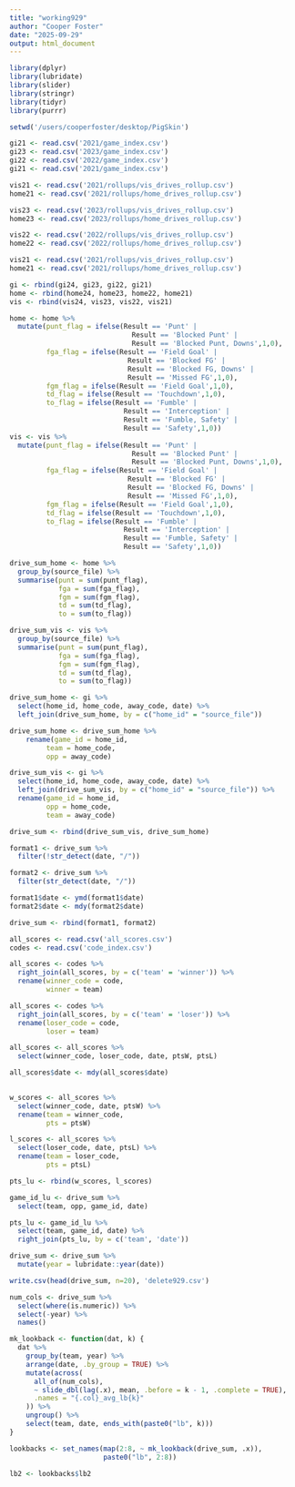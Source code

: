 ```yaml
---
title: "working929"
author: "Cooper Foster"
date: "2025-09-29"
output: html_document
---
```


```r
library(dplyr)
library(lubridate)
library(slider)
library(stringr)
library(tidyr)
library(purrr)

setwd('/users/cooperfoster/desktop/PigSkin')
```


```r
gi21 <- read.csv('2021/game_index.csv')
gi23 <- read.csv('2023/game_index.csv')
gi22 <- read.csv('2022/game_index.csv')
gi21 <- read.csv('2021/game_index.csv')


```

```r
vis21 <- read.csv('2021/rollups/vis_drives_rollup.csv')
home21 <- read.csv('2021/rollups/home_drives_rollup.csv')

vis23 <- read.csv('2023/rollups/vis_drives_rollup.csv')
home23 <- read.csv('2023/rollups/home_drives_rollup.csv')

vis22 <- read.csv('2022/rollups/vis_drives_rollup.csv')
home22 <- read.csv('2022/rollups/home_drives_rollup.csv')

vis21 <- read.csv('2021/rollups/vis_drives_rollup.csv')
home21 <- read.csv('2021/rollups/home_drives_rollup.csv')

```

```r
gi <- rbind(gi24, gi23, gi22, gi21)
home <- rbind(home24, home23, home22, home21)
vis <- rbind(vis24, vis23, vis22, vis21)
```

```r
home <- home %>%
  mutate(punt_flag = ifelse(Result == 'Punt' |
                              Result == 'Blocked Punt' |
                              Result == 'Blocked Punt, Downs',1,0),
         fga_flag = ifelse(Result == 'Field Goal' |
                             Result == 'Blocked FG' |
                             Result == 'Blocked FG, Downs' |
                             Result == 'Missed FG',1,0),
         fgm_flag = ifelse(Result == 'Field Goal',1,0),
         td_flag = ifelse(Result == 'Touchdown',1,0),
         to_flag = ifelse(Result == 'Fumble' |
                            Result == 'Interception' |
                            Result == 'Fumble, Safety' |
                            Result == 'Safety',1,0))
vis <- vis %>%
  mutate(punt_flag = ifelse(Result == 'Punt' |
                              Result == 'Blocked Punt' |
                              Result == 'Blocked Punt, Downs',1,0),
         fga_flag = ifelse(Result == 'Field Goal' |
                             Result == 'Blocked FG' |
                             Result == 'Blocked FG, Downs' |
                             Result == 'Missed FG',1,0),
         fgm_flag = ifelse(Result == 'Field Goal',1,0),
         td_flag = ifelse(Result == 'Touchdown',1,0),
         to_flag = ifelse(Result == 'Fumble' |
                            Result == 'Interception' |
                            Result == 'Fumble, Safety' |
                            Result == 'Safety',1,0))


```

```r

drive_sum_home <- home %>% 
  group_by(source_file) %>% 
  summarise(punt = sum(punt_flag),
            fga = sum(fga_flag),
            fgm = sum(fgm_flag),
            td = sum(td_flag),
            to = sum(to_flag))

drive_sum_vis <- vis %>% 
  group_by(source_file) %>% 
  summarise(punt = sum(punt_flag),
            fga = sum(fga_flag),
            fgm = sum(fgm_flag),
            td = sum(td_flag),
            to = sum(to_flag))

```

```r

drive_sum_home <- gi %>% 
  select(home_id, home_code, away_code, date) %>% 
  left_join(drive_sum_home, by = c("home_id" = "source_file"))

drive_sum_home <- drive_sum_home %>% 
    rename(game_id = home_id,
         team = home_code,
         opp = away_code)

drive_sum_vis <- gi %>% 
  select(home_id, home_code, away_code, date) %>% 
  left_join(drive_sum_vis, by = c("home_id" = "source_file")) %>% 
  rename(game_id = home_id,
         opp = home_code,
         team = away_code)

drive_sum <- rbind(drive_sum_vis, drive_sum_home)

```

```r
format1 <- drive_sum %>%
  filter(!str_detect(date, "/"))

format2 <- drive_sum %>%
  filter(str_detect(date, "/"))

format1$date <- ymd(format1$date)
format2$date <- mdy(format2$date)

drive_sum <- rbind(format1, format2)
```

```r
all_scores <- read.csv('all_scores.csv')
codes <- read.csv('code_index.csv')

all_scores <- codes %>% 
  right_join(all_scores, by = c('team' = 'winner')) %>% 
  rename(winner_code = code,
         winner = team)

all_scores <- codes %>% 
  right_join(all_scores, by = c('team' = 'loser')) %>% 
  rename(loser_code = code,
         loser = team)

all_scores <- all_scores %>% 
  select(winner_code, loser_code, date, ptsW, ptsL)

all_scores$date <- mdy(all_scores$date)
         
```

```r
w_scores <- all_scores %>% 
  select(winner_code, date, ptsW) %>% 
  rename(team = winner_code,
         pts = ptsW)

l_scores <- all_scores %>% 
  select(loser_code, date, ptsL) %>% 
  rename(team = loser_code,
         pts = ptsL)

pts_lu <- rbind(w_scores, l_scores)

game_id_lu <- drive_sum %>%
  select(team, opp, game_id, date)

pts_lu <- game_id_lu %>% 
  select(team, game_id, date) %>% 
  right_join(pts_lu, by = c('team', 'date'))

```

```r
drive_sum <- drive_sum %>% 
  mutate(year = lubridate::year(date))

write.csv(head(drive_sum, n=20), 'delete929.csv')
```

```r
num_cols <- drive_sum %>%
  select(where(is.numeric)) %>%
  select(-year) %>% 
  names()

mk_lookback <- function(dat, k) {
  dat %>%
    group_by(team, year) %>%
    arrange(date, .by_group = TRUE) %>%
    mutate(across(
      all_of(num_cols),
      ~ slide_dbl(lag(.x), mean, .before = k - 1, .complete = TRUE),
      .names = "{.col}_avg_lb{k}"
    )) %>%
    ungroup() %>%
    select(team, date, ends_with(paste0("lb", k)))
}

lookbacks <- set_names(map(2:8, ~ mk_lookback(drive_sum, .x)),
                       paste0("lb", 2:8))

lb2 <- lookbacks$lb2
```

